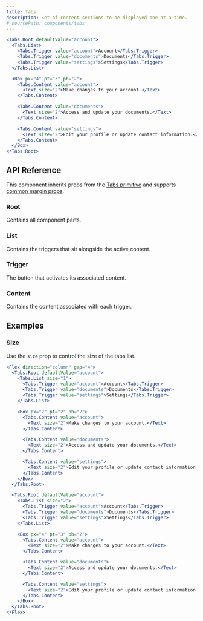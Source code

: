```yaml
---
title: Tabs
description: Set of content sections to be displayed one at a time.
# sourcePath: components/tabs
---
```


```jsx live=true
<Tabs.Root defaultValue="account">
  <Tabs.List>
    <Tabs.Trigger value="account">Account</Tabs.Trigger>
    <Tabs.Trigger value="documents">Documents</Tabs.Trigger>
    <Tabs.Trigger value="settings">Settings</Tabs.Trigger>
  </Tabs.List>

  <Box px="4" pt="3" pb="2">
    <Tabs.Content value="account">
      <Text size="2">Make changes to your account.</Text>
    </Tabs.Content>

    <Tabs.Content value="documents">
      <Text size="2">Access and update your documents.</Text>
    </Tabs.Content>

    <Tabs.Content value="settings">
      <Text size="2">Edit your profile or update contact information.</Text>
    </Tabs.Content>
  </Box>
</Tabs.Root>
```

## API Reference

This component inherits props from the [Tabs primitive](/primitives/docs/components/tabs) and supports [common margin props](/themes/docs/theme/layout#margin-props).

### Root

Contains all component parts.

### List

Contains the triggers that sit alongside the active content.

### Trigger

The button that activates its associated content.

### Content

Contains the content associated with each trigger.

## Examples

### Size

Use the `size` prop to control the size of the tabs list.

```jsx live=true
<Flex direction="column" gap="4">
  <Tabs.Root defaultValue="account">
    <Tabs.List size="1">
      <Tabs.Trigger value="account">Account</Tabs.Trigger>
      <Tabs.Trigger value="documents">Documents</Tabs.Trigger>
      <Tabs.Trigger value="settings">Settings</Tabs.Trigger>
    </Tabs.List>

    <Box px="2" pt="2" pb="2">
      <Tabs.Content value="account">
        <Text size="2">Make changes to your account.</Text>
      </Tabs.Content>

      <Tabs.Content value="documents">
        <Text size="2">Access and update your documents.</Text>
      </Tabs.Content>

      <Tabs.Content value="settings">
        <Text size="2">Edit your profile or update contact information.</Text>
      </Tabs.Content>
    </Box>
  </Tabs.Root>

  <Tabs.Root defaultValue="account">
    <Tabs.List size="2">
      <Tabs.Trigger value="account">Account</Tabs.Trigger>
      <Tabs.Trigger value="documents">Documents</Tabs.Trigger>
      <Tabs.Trigger value="settings">Settings</Tabs.Trigger>
    </Tabs.List>

    <Box px="4" pt="3" pb="2">
      <Tabs.Content value="account">
        <Text size="2">Make changes to your account.</Text>
      </Tabs.Content>

      <Tabs.Content value="documents">
        <Text size="2">Access and update your documents.</Text>
      </Tabs.Content>

      <Tabs.Content value="settings">
        <Text size="2">Edit your profile or update contact information.</Text>
      </Tabs.Content>
    </Box>
  </Tabs.Root>
</Flex>
```
